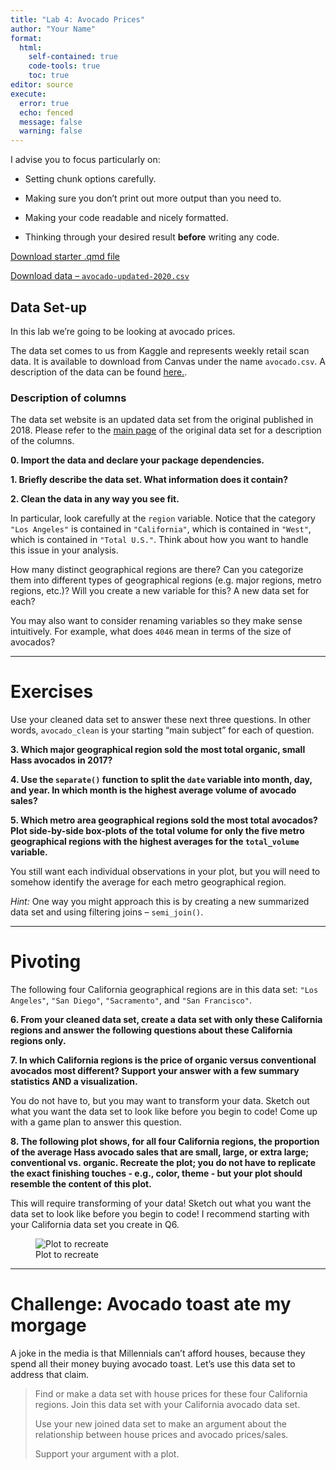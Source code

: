 ```yaml
---
title: "Lab 4: Avocado Prices"
author: "Your Name"
format: 
  html:
    self-contained: true
    code-tools: true
    toc: true
editor: source
execute: 
  error: true
  echo: fenced
  message: false
  warning: false
---
```


::: callout-tip
I advise you to focus particularly on:

-   Setting chunk options carefully.

-   Making sure you don't print out more output than you need to.

-   Making your code readable and nicely formatted.

-   Thinking through your desired result **before** writing any code.
:::

[Download starter .qmd file](lab4-avocado-prices.qmd)

[Download data -- `avocado-updated-2020.csv`](avocado-updated-2020.csv)

## Data Set-up

In this lab we're going to be looking at avocado prices.

The data set comes to us from Kaggle and represents weekly retail scan data. It is available to download from Canvas under the name `avocado.csv`. A description of the data can be found [here.](https://www.kaggle.com/datasets/timmate/avocado-prices-2020).

::: callout-note
### Description of columns
The data set website is an updated data set from the original published in 2018. Please refer to the [main page](https://www.kaggle.com/datasets/neuromusic/avocado-prices) of the original data set for a description of the columns.
:::

**0. Import the data and declare your package dependencies.**

**1. Briefly describe the data set. What information does it contain?**


**2. Clean the data in any way you see fit.**

::: callout-warning
In particular, look carefully at the `region` variable. Notice that the category `"Los Angeles"` is contained in `"California"`, which is contained in `"West"`, which is contained in `"Total U.S."`. Think about how you want to handle this issue in your analysis.

How many distinct geographical regions are there? Can you categorize them into different types of geographical regions (e.g. major regions, metro regions, etc.)? Will you create a new variable for this? A new data set for each?

You may also want to consider renaming variables so they make sense intuitively. For example, what does `4046` mean in terms of the size of avocados?
:::

------------------------------------------------------------------------

# Exercises

::: callout-note
Use your cleaned data set to answer these next three questions. In other words, `avocado_clean` is your starting "main subject" for each of question.
:::

**3. Which major geographical region sold the most total organic, small Hass avocados in 2017?**

**4. Use the `separate()` function to split the `date` variable into month, day, and year. In which month is the highest average volume of avocado sales?**

**5. Which metro area geographical regions sold the most total avocados? Plot side-by-side box-plots of the total volume for only the five metro geographical regions with the highest averages for the `total_volume` variable.**

::: callout-tip
You still want each individual observations in your plot, but you will need to somehow identify the average for each metro geographical region.

*Hint:* One way you might approach this is by creating a new summarized data set and using filtering joins -- `semi_join()`.
:::

------------------------------------------------------------------------

# Pivoting

The following four California geographical regions are in this data set: `"Los Angeles"`, `"San Diego"`, `"Sacramento"`, and `"San Francisco"`. 

**6. From your cleaned data set, create a data set with only these California regions and answer the following questions about these California regions only.**

**7. In which California regions is the price of organic versus conventional avocados most different? Support your answer with a few summary statistics AND a visualization.**

::: callout-tip
You do not have to, but you may want to transform your data. Sketch out what you want the data set to look like before you begin to code! Come up with a game plan to answer this question.
:::


**8. The following plot shows, for all four California regions, the proportion of the average Hass avocado sales that are small, large, or extra large; conventional vs. organic. Recreate the plot; you do not have to replicate the exact finishing touches - e.g., color, theme - but your plot should resemble the content of this plot.**

::: callout-tip
This will require transforming of your data! Sketch out what you want the data set to look like before you begin to code! I recommend starting with your California data set you create in Q6. 
:::

![Plot to recreate](https://github.com/earobinson95/stat331-calpoly/blob/master/lab-assignments/lab4/ca-avocado-size-proportions.png?raw=true)

------------------------------------------------------------------------

# Challenge: Avocado toast ate my morgage

A joke in the media is that Millennials can't afford houses, because they spend all their money buying avocado toast. Let's use this data set to address that claim.

> Find or make a data set with house prices for these four California regions. Join this data set with your California avocado data set. 
>
> Use your new joined data set to make an argument about the relationship between house prices and avocado prices/sales.
>
> Support your argument with a plot.
